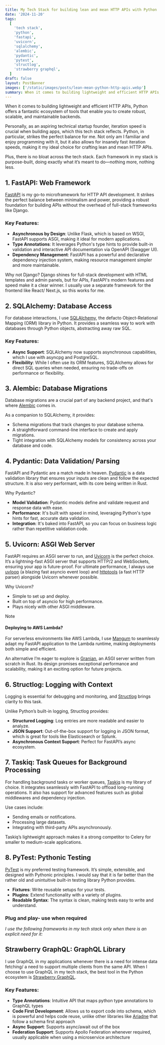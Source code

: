 ```yaml
---
title: My Tech Stack for building lean and mean HTTP APIs with Python
date: '2024-11-20'
tags:
  [
    'tech stack',
    'python',
    'fastapi',
    'uvicorn',
    'sqlalchemy',
    'alembic',
    'pydantic',
    'pytest',
    'structlog',
    'strawberry graphql',
  ]
draft: false
layout: PostBanner
images: ['/static/images/posts/lean-mean-python-http-apis.webp']
summary: When it comes to building lightweight and efficient HTTP APIs, Python offers a fantastic ecosystem of tools that enable you to create robust, scalable, and maintainable backends. In this post, I'll walk you through my tech stack for building lean and mean APIs with Python. Each component has been chosen to maximize efficiency, readability, and modern best practices.
---
```


When it comes to building lightweight and efficient HTTP APIs, Python offers a fantastic ecosystem of tools that enable you to create robust, scalable, and maintainable backends.

Personally, as an aspiring technical startup founder, iteration speed is crucial when building apps, which this tech stack reflects. Python, in particular, strikes the perfect balance for me. Not only am I
familiar and enjoy programming with it, but it also allows for insanely fast iteration speeds, making it my ideal choice for crafting lean and mean HTTP APIs.

Plus, there is no bloat across the tech stack. Each framework in my stack is purpose-built, doing exactly what it’s meant to do—nothing more, nothing less.

## 1. FastAPI: Web Framework

[FastAPI](https://fastapi.tiangolo.com) is my go-to microframework for HTTP API development. It strikes the perfect
balance between minimalism and power, providing a robust foundation for building APIs without the overhead of full-stack
frameworks like Django.

### Key Features:

- **Asynchronous by Design**: Unlike Flask, which is based on WSGI, FastAPI supports ASGI, making it ideal for modern applications.
- **Type Annotations**: It leverages Python's type hints to provide built-in validation and interactive API documentation via OpenAPI (Swagger UI).
- **Dependency Management**: FastAPI has a powerful and declarative dependency injection system, making resource management simpler and more maintainable.

Why not Django? Django shines for full-stack development with HTML templates and admin panels, but for APIs, FastAPI's modern features and speed make it a clear winner.
I usually use a separate framework for the frontend like React/ Next.js, so this works for me.

## 2. SQLAlchemy: Database Access

For database interactions, I use [SQLAlchemy](https://sqlalchemy.org), the defacto Object-Relational Mapping (ORM) library in Python. It provides a seamless way to work with databases through Python objects, abstracting away raw SQL.

### Key Features:

- **Async Support**: SQLAlchemy now supports asynchronous capabilities, which I use with asyncpg and PostgreSQL.
- **Flexibility**: While I often use its ORM features, SQLAlchemy allows for direct SQL queries when needed, ensuring no trade-offs on performance or flexibility.

## 3. Alembic: Database Migrations

Database migrations are a crucial part of any backend project, and that's where [Alembic](https://alembic.sqlalchemy.org/en/latest/) comes in.

As a companion to SQLAlchemy, it provides:

- Schema migrations that track changes to your database schema.
- A straightforward command-line interface to create and apply migrations.
- Tight integration with SQLAlchemy models for consistency across your database and code.

## 4. Pydantic: Data Validation/ Parsing

FastAPI and Pydantic are a match made in heaven. [Pydantic](https://docs.pydantic.dev) is a data validation library that ensures your inputs are clean and follow the expected structure.
It is also very performant, with its core being written in Rust.

Why Pydantic?

- **Model Validation**: Pydantic models define and validate request and response data with ease.
- **Performance**: It's built with speed in mind, leveraging Python's type hints for fast, accurate data validation.
- **Integration**: It's baked into FastAPI, so you can focus on business logic rather than repetitive validation code.

## 5. Uvicorn: ASGI Web Server

FastAPI requires an ASGI server to run, and [Uvicorn](https://www.uvicorn.org/) is the perfect choice. It’s a lightning-fast ASGI server that supports HTTP/2 and WebSockets, ensuring your app is future-proof.
For ultimate performance, I always use [uvloop](https://github.com/MagicStack/uvloop) (a blazing fast asyncio event loop) and [httptools](https://github.com/MagicStack/httptools) (a fast HTTP parser) alongside Uvicorn whenever possible.

Why Uvicorn?

- Simple to set up and deploy.
- Built on top of asyncio for high performance.
- Plays nicely with other ASGI middleware.

> [!NOTE]
>
> #### Deploying to AWS Lambda?
>
> For serverless environments like AWS Lambda, I use [Mangum](https://mangum.fastapiexpert.com/) to seamlessly adapt my FastAPI application to the Lambda runtime, making deployments both simple and efficient.

An alternative I’m eager to explore is [Granian](https://github.com/emmett-framework/granian), an ASGI server written from scratch in Rust. Its design promises exceptional performance and scalability, making it an exciting option for future projects.

## 6. Structlog: Logging with Context

Logging is essential for debugging and monitoring, and [Structlog](https://www.structlog.org/en/stable/) brings clarity to this task.

Unlike Python’s built-in logging, Structlog provides:

- **Structured Logging**: Log entries are more readable and easier to analyze.
- **JSON Support**: Out-of-the-box support for logging in JSON format, which is great for tools like Elasticsearch or Splunk.
- **Asynchronous Context Support**: Perfect for FastAPI’s async ecosystem.

## 7. Taskiq: Task Queues for Background Processing

For handling background tasks or worker queues, [Taskiq](https://taskiq-python.github.io/) is my library of choice. It integrates seamlessly with FastAPI to offload long-running operations.
It also has support for advanced features such as global middlewares and dependency injection.

Use cases include:

- Sending emails or notifications.
- Processing large datasets.
- Integrating with third-party APIs asynchronously.

Taskiq’s lightweight approach makes it a strong competitor to Celery for smaller to medium-scale applications.

## 8. PyTest: Pythonic Testing

[PyTest](https://docs.pytest.org/en/stable/) is my preferred testing framework. It’s simple, extensible, and designed with Pythonic principles. I would say that it is far better than the rather old and unintuitive built-in testing library Python provides.

- **Fixtures**: Write reusable setups for your tests.
- **Plugins**: Extend functionality with a variety of plugins.
- **Readable Syntax**: The syntax is clean, making tests easy to write and understand.

### Plug and play- use when required

_I use the following frameworks in my tech stack only when there is an explicit need for it:_

## Strawberry GraphQL: GraphQL Library

I use GraphQL in my applications whenever there is a need for intense data fetching/ a need to support multiple clients from the same API. When I choose to use GraphQL in
my tech stack, the best tool in the Python ecosystem is [Strawberry GraphQL](https://strawberry.rocks).

### Key Features:

- **Type Annotations**: Intuitive API that maps python type annotations to GraphQL types
- **Code First Development**: Allows us to export code into schema, which is powerful and helps code reuse, unlike other libraries like [Ariadne](https://ariadnegraphql.org/) that follow a schema first approach
- **Async Support**: Supports async/await out of the box
- **Federation Support**: Supports Apollo Federation whenever required, usually applicable when using a microservice architecture
